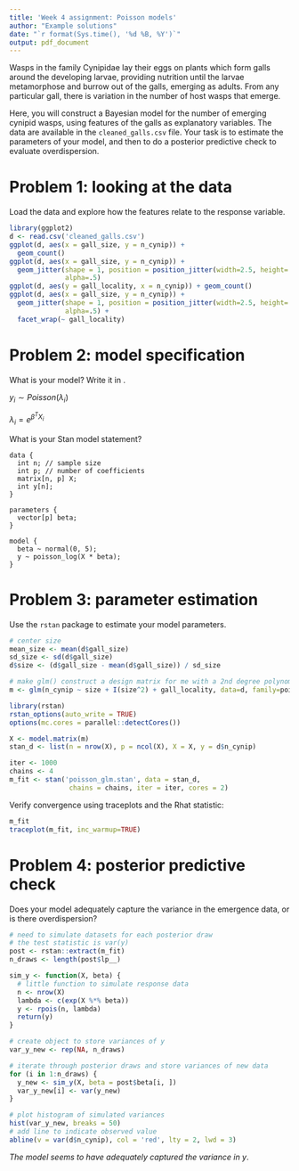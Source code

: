 ```yaml
---
title: 'Week 4 assignment: Poisson models'
author: "Example solutions"
date: "`r format(Sys.time(), '%d %B, %Y')`"
output: pdf_document
---
```


Wasps in the family Cynipidae lay their eggs on plants which form galls around the developing larvae, providing nutrition until the larvae metamorphose and burrow out of the galls, emerging as adults. 
From any particular gall, there is variation in the number of host wasps that emerge. 

Here, you will construct a Bayesian model for the number of emerging cynipid wasps, using features of the galls as explanatory variables. 
The data are available in the `cleaned_galls.csv` file. 
Your task is to estimate the parameters of your model, and then to do a posterior predictive check to evaluate overdispersion. 

# Problem 1: looking at the data

Load the data and explore how the features relate to the response variable. 

```r
library(ggplot2)
d <- read.csv('cleaned_galls.csv')
ggplot(d, aes(x = gall_size, y = n_cynip)) + 
  geom_count()
ggplot(d, aes(x = gall_size, y = n_cynip)) + 
  geom_jitter(shape = 1, position = position_jitter(width=2.5, height=.4), 
              alpha=.5)
ggplot(d, aes(y = gall_locality, x = n_cynip)) + geom_count()
ggplot(d, aes(x = gall_size, y = n_cynip)) + 
  geom_jitter(shape = 1, position = position_jitter(width=2.5, height=.4), 
              alpha=.5) + 
  facet_wrap(~ gall_locality)
```

# Problem 2: model specification

What is your model? Write it in \LaTeX. 

$y_i \sim Poisson(\lambda_i)$

$\lambda_i = e^{\beta^T X_i}$

What is your Stan model statement? 

```
data {
  int n; // sample size
  int p; // number of coefficients
  matrix[n, p] X;
  int y[n];
}

parameters {
  vector[p] beta;
}

model {
  beta ~ normal(0, 5);
  y ~ poisson_log(X * beta);
}
```

# Problem 3: parameter estimation

Use the `rstan` package to estimate your model parameters. 

```r
# center size
mean_size <- mean(d$gall_size)
sd_size <- sd(d$gall_size)
d$size <- (d$gall_size - mean(d$gall_size)) / sd_size

# make glm() construct a design matrix for me with a 2nd degree polynomial
m <- glm(n_cynip ~ size + I(size^2) + gall_locality, data=d, family=poisson)

library(rstan)
rstan_options(auto_write = TRUE)
options(mc.cores = parallel::detectCores())

X <- model.matrix(m)
stan_d <- list(n = nrow(X), p = ncol(X), X = X, y = d$n_cynip)

iter <- 1000
chains <- 4
m_fit <- stan('poisson_glm.stan', data = stan_d, 
               chains = chains, iter = iter, cores = 2)
```

Verify convergence using traceplots and the Rhat statistic: 

```r
m_fit
traceplot(m_fit, inc_warmup=TRUE)
```

# Problem 4: posterior predictive check

Does your model adequately capture the variance in the emergence data, or is there overdispersion? 

```r
# need to simulate datasets for each posterior draw
# the test statistic is var(y)
post <- rstan::extract(m_fit)
n_draws <- length(post$lp__)

sim_y <- function(X, beta) {
  # little function to simulate response data
  n <- nrow(X)
  lambda <- c(exp(X %*% beta))
  y <- rpois(n, lambda)
  return(y)
}

# create object to store variances of y
var_y_new <- rep(NA, n_draws)

# iterate through posterior draws and store variances of new data
for (i in 1:n_draws) {
  y_new <- sim_y(X, beta = post$beta[i, ])
  var_y_new[i] <- var(y_new)
}

# plot histogram of simulated variances
hist(var_y_new, breaks = 50)
# add line to indicate observed value
abline(v = var(d$n_cynip), col = 'red', lty = 2, lwd = 3)
```

*The model seems to have adequately captured the variance in y*.
